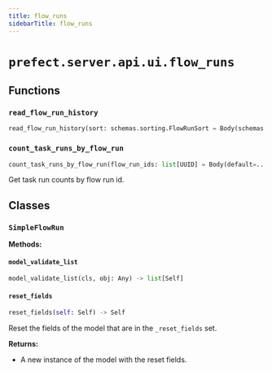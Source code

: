 ```yaml
---
title: flow_runs
sidebarTitle: flow_runs
---
```


# `prefect.server.api.ui.flow_runs`

## Functions

### `read_flow_run_history` <sup><a href="https://github.com/prefecthq/prefect/blob/main/src/prefect/server/api/ui/flow_runs.py#L48" target="_blank"><Icon icon="github" style="width: 14px; height: 14px;" /></a></sup>

```python
read_flow_run_history(sort: schemas.sorting.FlowRunSort = Body(schemas.sorting.FlowRunSort.EXPECTED_START_TIME_DESC), limit: int = Body(1000, le=1000), offset: int = Body(0, ge=0), flows: schemas.filters.FlowFilter = None, flow_runs: schemas.filters.FlowRunFilter = None, task_runs: schemas.filters.TaskRunFilter = None, deployments: schemas.filters.DeploymentFilter = None, work_pools: schemas.filters.WorkPoolFilter = None, db: PrefectDBInterface = Depends(provide_database_interface)) -> List[SimpleFlowRun]
```

### `count_task_runs_by_flow_run` <sup><a href="https://github.com/prefecthq/prefect/blob/main/src/prefect/server/api/ui/flow_runs.py#L97" target="_blank"><Icon icon="github" style="width: 14px; height: 14px;" /></a></sup>

```python
count_task_runs_by_flow_run(flow_run_ids: list[UUID] = Body(default=..., embed=True, max_items=200), db: PrefectDBInterface = Depends(provide_database_interface)) -> dict[UUID, int]
```


Get task run counts by flow run id.


## Classes

### `SimpleFlowRun` <sup><a href="https://github.com/prefecthq/prefect/blob/main/src/prefect/server/api/ui/flow_runs.py#L27" target="_blank"><Icon icon="github" style="width: 14px; height: 14px;" /></a></sup>

**Methods:**

#### `model_validate_list` <sup><a href="https://github.com/prefecthq/prefect/blob/main/src/prefect/_internal/schemas/bases.py#L56" target="_blank"><Icon icon="github" style="width: 14px; height: 14px;" /></a></sup>

```python
model_validate_list(cls, obj: Any) -> list[Self]
```

#### `reset_fields` <sup><a href="https://github.com/prefecthq/prefect/blob/main/src/prefect/_internal/schemas/bases.py#L85" target="_blank"><Icon icon="github" style="width: 14px; height: 14px;" /></a></sup>

```python
reset_fields(self: Self) -> Self
```

Reset the fields of the model that are in the `_reset_fields` set.

**Returns:**
- A new instance of the model with the reset fields.

